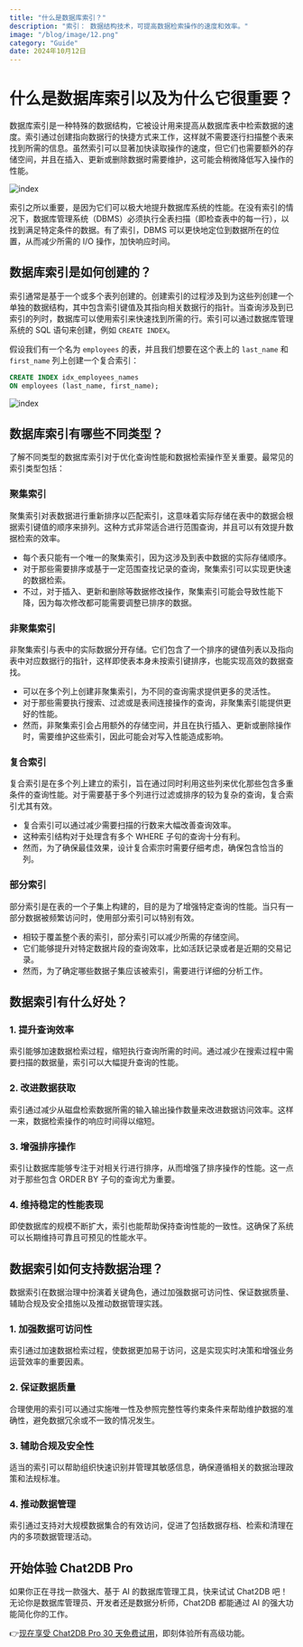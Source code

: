```yaml
---
title: "什么是数据库索引？"
description: "索引： 数据结构技术，可提高数据检索操作的速度和效率。"
image: "/blog/image/12.png"
category: "Guide"
date: 2024年10月12日
---
```


# 什么是数据库索引以及为什么它很重要？

数据库索引是一种特殊的数据结构，它被设计用来提高从数据库表中检索数据的速度。索引通过创建指向数据行的快捷方式来工作，这样就不需要逐行扫描整个表来找到所需的信息。虽然索引可以显著加快读取操作的速度，但它们也需要额外的存储空间，并且在插入、更新或删除数据时需要维护，这可能会稍微降低写入操作的性能。

![index](/image/blog/index/1.png)

索引之所以重要，是因为它们可以极大地提升数据库系统的性能。在没有索引的情况下，数据库管理系统（DBMS）必须执行全表扫描（即检查表中的每一行），以找到满足特定条件的数据。有了索引，DBMS 可以更快地定位到数据所在的位置，从而减少所需的 I/O 操作，加快响应时间。

## 数据库索引是如何创建的？

索引通常是基于一个或多个表列创建的。创建索引的过程涉及到为这些列创建一个单独的数据结构，其中包含索引键值及其指向相关数据行的指针。当查询涉及到已索引的列时，数据库可以使用索引来快速找到所需的行。索引可以通过数据库管理系统的 SQL 语句来创建，例如 `CREATE INDEX`。

假设我们有一个名为 `employees` 的表，并且我们想要在这个表上的 `last_name` 和 `first_name` 列上创建一个复合索引：

```SQL
CREATE INDEX idx_employees_names
ON employees (last_name, first_name);
```

![index](/image/blog/index/2.png)

## 数据库索引有哪些不同类型？

了解不同类型的数据库索引对于优化查询性能和数据检索操作至关重要。最常见的索引类型包括：

### 聚集索引

聚集索引对表数据进行重新排序以匹配索引，这意味着实际存储在表中的数据会根据索引键值的顺序来排列。这种方式非常适合进行范围查询，并且可以有效提升数据检索的效率。

- 每个表只能有一个唯一的聚集索引，因为这涉及到表中数据的实际存储顺序。
- 对于那些需要排序或基于一定范围查找记录的查询，聚集索引可以实现更快速的数据检索。
- 不过，对于插入、更新和删除等数据修改操作，聚集索引可能会导致性能下降，因为每次修改都可能需要调整已排序的数据。

### 非聚集索引

非聚集索引与表中的实际数据分开存储。它们包含了一个排序的键值列表以及指向表中对应数据行的指针，这样即使表本身未按索引键排序，也能实现高效的数据查找。

- 可以在多个列上创建非聚集索引，为不同的查询需求提供更多的灵活性。
- 对于那些需要执行搜索、过滤或是表间连接操作的查询，非聚集索引能提供更好的性能。
- 然而，非聚集索引会占用额外的存储空间，并且在执行插入、更新或删除操作时，需要维护这些索引，因此可能会对写入性能造成影响。

### 复合索引

复合索引是在多个列上建立的索引，旨在通过同时利用这些列来优化那些包含多重条件的查询性能。对于需要基于多个列进行过滤或排序的较为复杂的查询，复合索引尤其有效。

- 复合索引可以通过减少需要扫描的行数来大幅改善查询效率。
- 这种索引结构对于处理含有多个 WHERE 子句的查询十分有利。
- 然而，为了确保最佳效果，设计复合索宗时需要仔细考虑，确保包含恰当的列。

### 部分索引

部分索引是在表的一个子集上构建的，目的是为了增强特定查询的性能。当只有一部分数据被频繁访问时，使用部分索引可以特别有效。

- 相较于覆盖整个表的索引，部分索引可以减少所需的存储空间。
- 它们能够提升对特定数据片段的查询效率，比如活跃记录或者是近期的交易记录。
- 然而，为了确定哪些数据子集应该被索引，需要进行详细的分析工作。

## 数据索引有什么好处？

### 1. 提升查询效率

索引能够加速数据检索过程，缩短执行查询所需的时间。通过减少在搜索过程中需要扫描的数据量，索引可以大幅提升查询的性能。

### 2. 改进数据获取

索引通过减少从磁盘检索数据所需的输入输出操作数量来改进数据访问效率。这样一来，数据检索操作的响应时间得以缩短。

### 3. 增强排序操作

索引让数据库能够专注于对相关行进行排序，从而增强了排序操作的性能。这一点对于那些包含 ORDER BY 子句的查询尤为重要。

### 4. 维持稳定的性能表现 

即使数据库的规模不断扩大，索引也能帮助保持查询性能的一致性。这确保了系统可以长期维持可靠且可预见的性能水平。

## 数据索引如何支持数据治理？

数据索引在数据治理中扮演着关键角色，通过加强数据可访问性、保证数据质量、辅助合规及安全措施以及推动数据管理实践。

### 1. 加强数据可访问性

索引通过加速数据检索过程，使数据更加易于访问，这是实现实时决策和增强业务运营效率的重要因素。

### 2. 保证数据质量

合理使用的索引可以通过实施唯一性及参照完整性等约束条件来帮助维护数据的准确性，避免数据冗余或不一致的情况发生。

### 3. 辅助合规及安全性

适当的索引可以帮助组织快速识别并管理其敏感信息，确保遵循相关的数据治理政策和法规标准。

### 4. 推动数据管理

索引通过支持对大规模数据集合的有效访问，促进了包括数据存档、检索和清理在内的多项数据管理活动。

## 开始体验 Chat2DB Pro

如果你正在寻找一款强大、基于 AI 的数据库管理工具，快来试试 Chat2DB 吧！无论你是数据库管理员、开发者还是数据分析师，Chat2DB 都能通过 AI 的强大功能简化你的工作。

👉[现在享受 Chat2DB Pro 30 天免费试用](https://chat2db.ai/zh-CN/pricing)，即刻体验所有高级功能。
